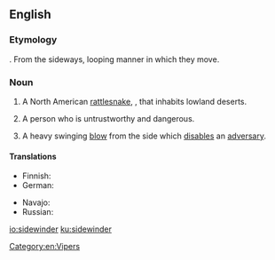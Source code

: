 ==English==
{{rfi}}
{{wikipedia}}
===Etymology===
{{compound|side|winder|lang=en}}. From the sideways, looping manner in which they move.

===Noun===
{{en-noun}}

# A North American [[rattlesnake]], {{taxlink|Crotalus cerastes|species|noshow=1}}, that inhabits lowland deserts.
# {{context|slang|lang=en}} A person who is untrustworthy and dangerous.
# {{context|slang|dated|lang=en}} A heavy swinging [[blow]] from the side which [[disable]]s an [[adversary]].

====Translations====
{{trans-top|Snake ''Crotalus cerastes''}}
* Finnish: {{t|fi|sarvikalkkarokäärme}}
* German: {{t|de|Seitenwinder-Klapperschlange|f}}
{{trans-mid}}
* Navajo: {{t|nv|tłʼiish bichóhí}}
* Russian: {{t|ru|рогатая гремучая змея|f|tr=rogátaja gremúčaja zmejá|sc=Cyrl}}
{{trans-bottom}}

[[Category:en:Vipers]]

[[io:sidewinder]]
[[ku:sidewinder]]